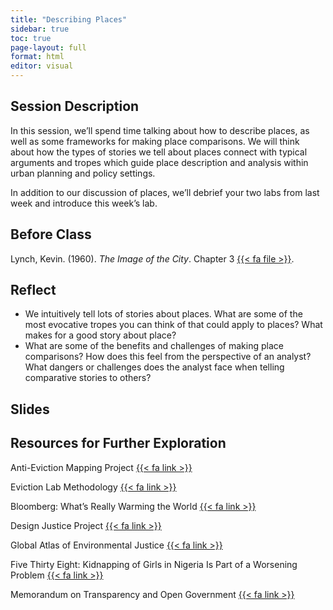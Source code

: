 ```yaml
---
title: "Describing Places"
sidebar: true
toc: true
page-layout: full
format: html
editor: visual
---
```


## Session Description

In this session, we'll spend time talking about how to describe places, as well as some frameworks for making place comparisons. We will think about how the types of stories we tell about places connect with typical arguments and tropes which guide place description and analysis within urban planning and policy settings.

In addition to our discussion of places, we'll debrief your two labs from last week and introduce this week's lab.

## Before Class

Lynch, Kevin. (1960). *The Image of the City*. Chapter 3 [{{< fa file >}}](https://uofi.box.com/s/khfdu0cbm2aj1xb5ktkdrplih1jrwnb2).

## Reflect

-   We intuitively tell lots of stories about places. What are some of the most evocative tropes you can think of that could apply to places? What makes for a good story about place?
-   What are some of the benefits and challenges of making place comparisons? How does this feel from the perspective of an analyst? What dangers or challenges does the analyst face when telling comparative stories to others?

## Slides

## Resources for Further Exploration

Anti-Eviction Mapping Project [{{< fa link >}}](https://antievictionmap.com)

Eviction Lab Methodology [{{< fa link >}}](https://evictionlab.org/eviction-tracking/methods/)

Bloomberg: What's Really Warming the World [{{< fa link >}}](https://www.bloomberg.com/graphics/2015-whats-warming-the-world/)

Design Justice Project [{{< fa link >}}](https://www.media.mit.edu/projects/design-justice-auditing/overview/)

Global Atlas of Environmental Justice [{{< fa link >}}](https://ejatlas.org)

Five Thirty Eight: Kidnapping of Girls in Nigeria Is Part of a Worsening Problem [{{< fa link >}}](https://fivethirtyeight.com/features/nigeria-kidnapping/)

Memorandum on Transparency and Open Government [{{< fa link >}}](https://www.archives.gov/files/cui/documents/2009-WH-memo-on-transparency-and-open-government.pdf)
